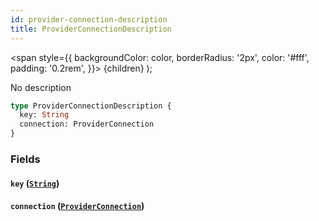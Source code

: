 ```yaml
---
id: provider-connection-description
title: ProviderConnectionDescription
---
```


<span
style={{
      backgroundColor: color,
      borderRadius: '2px',
      color: '#fff',
      padding: '0.2rem',
    }}>
{children}
</span>
);

No description

```graphql
type ProviderConnectionDescription {
  key: String
  connection: ProviderConnection
}
```

### Fields

#### `key` ([`String`](/v1/scalars/string))

#### `connection` ([`ProviderConnection`](/v1/objects/provider-connection))
